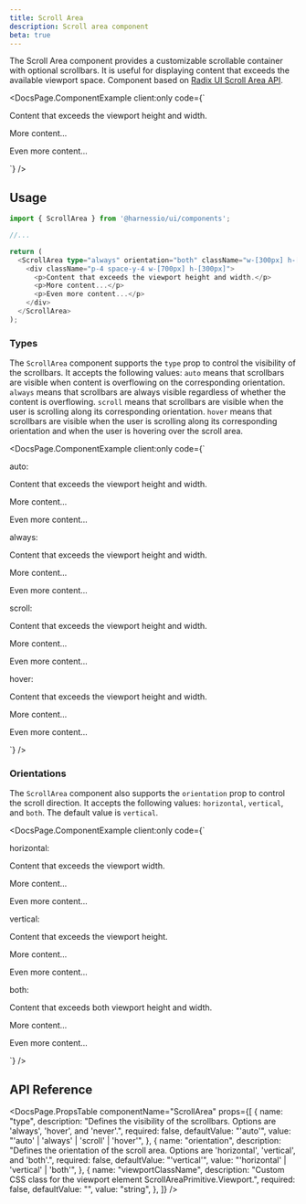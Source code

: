 ```yaml
---
title: Scroll Area
description: Scroll area component
beta: true
---
```


The Scroll Area component provides a customizable scrollable container with optional scrollbars. It is useful for displaying content that exceeds the available viewport space. Component based on [Radix UI Scroll Area API](https://www.radix-ui.com/docs/primitives/components/scroll-area).


<DocsPage.ComponentExample
  client:only
  code={`
<div>
  <ScrollArea orientation="both" className="w-[300px] h-[200px] border">
      <div className="p-4 space-y-4 w-[700px] h-[300px]">
        <p>Content that exceeds the viewport height and width.</p>
        <p>More content...</p>
        <p>Even more content...</p>
      </div>
  </ScrollArea>
</div>`}
/>

## Usage

```typescript jsx
import { ScrollArea } from '@harnessio/ui/components';

//...

return (
  <ScrollArea type="always" orientation="both" className="w-[300px] h-[200px] border">
    <div className="p-4 space-y-4 w-[700px] h-[300px]">
      <p>Content that exceeds the viewport height and width.</p>
      <p>More content...</p>
      <p>Even more content...</p>
    </div>
  </ScrollArea>
);
```

### Types

The `ScrollArea` component supports the `type` prop to control the visibility of the scrollbars. It accepts the following values: `auto` means that scrollbars are visible when content is overflowing on the corresponding orientation. `always` means that scrollbars are always visible regardless of whether the content is overflowing. `scroll` means that scrollbars are visible when the user is scrolling along its corresponding orientation. `hover` means that scrollbars are visible when the user is scrolling along its corresponding orientation and when the user is hovering over the scroll area.

<DocsPage.ComponentExample
  client:only
  code={`
<div className="grid gap-4">
  <div>
    <Text variant="heading-base" color="foreground-1" className="mb-1">auto:</Text>
    <ScrollArea orientation="both" className="w-[300px] h-[200px] border">
      <div className="p-4 space-y-4 w-[700px] h-[180px]">
        <p>Content that exceeds the viewport height and width.</p>
        <p>More content...</p>
        <p>Even more content...</p>
      </div>
    </ScrollArea>
  </div>

<div>
  <Text variant="heading-base" color="foreground-1" className="mb-1">
    always:
  </Text>
  <ScrollArea
    type="always"
    orientation="both"
    className="w-[300px] h-[200px] border"
  >
    <div className="p-4 space-y-4 w-[700px] h-[300px]">
      <p>Content that exceeds the viewport height and width.</p>
      <p>More content...</p>
      <p>Even more content...</p>
    </div>
  </ScrollArea>
</div>

<div>
  <Text variant="heading-base" color="foreground-1" className="mb-1">
    scroll:
  </Text>
  <ScrollArea
    type="scroll"
    orientation="both"
    className="w-[300px] h-[200px] border"
  >
    <div className="p-4 space-y-4 w-[700px] h-[180px]">
      <p>Content that exceeds the viewport height and width.</p>
      <p>More content...</p>
      <p>Even more content...</p>
    </div>
  </ScrollArea>
</div>

  <div>
    <Text variant="heading-base" color="foreground-1" className="mb-1">hover:</Text>
    <ScrollArea type="hover" className="w-[300px] h-[200px] border">
      <div className="p-4 space-y-4 w-[700px] h-[300px]">
        <p>Content that exceeds the viewport height and width.</p>
        <p>More content...</p>
        <p>Even more content...</p>
      </div>
    </ScrollArea>
  </div>
</div>`}
/>

### Orientations

The `ScrollArea` component also supports the `orientation` prop to control the scroll direction. It accepts the following values: `horizontal`, `vertical`, and `both`. The default value is `vertical`.

<DocsPage.ComponentExample
  client:only
  code={`
<div className="grid gap-4">
  <div>
    <Text variant="heading-base" color="foreground-1" className="mb-1">horizontal:</Text>
    <ScrollArea type="always" orientation="horizontal" className="w-[300px] h-[200px] border">
      <div className="p-4 space-y-4 w-[700px] h-[300px]">
        <p>Content that exceeds the viewport width.</p>
        <p>More content...</p>
        <p>Even more content...</p>
      </div>
    </ScrollArea>
  </div>

<div>
  <Text variant="heading-base" color="foreground-1" className="mb-1">
    vertical:
  </Text>
  <ScrollArea
    type="always"
    orientation="vertical"
    className="w-[300px] h-[200px] border"
  >
    <div className="p-4 space-y-4 w-[700px] h-[300px]">
      <p>Content that exceeds the viewport height.</p>
      <p>More content...</p>
      <p>Even more content...</p>
    </div>
  </ScrollArea>
</div>

  <div>
    <Text variant="heading-base" color="foreground-1" className="mb-1">both:</Text>
    <ScrollArea type="always" orientation="both" className="w-[300px] h-[200px] border">
      <div className="p-4 space-y-4 w-[700px] h-[300px]">
        <p>Content that exceeds both viewport height and width.</p>
        <p>More content...</p>
        <p>Even more content...</p>
      </div>
    </ScrollArea>
  </div>
</div>`}
/>

## API Reference

<DocsPage.PropsTable
  componentName="ScrollArea"
  props={[
    {
      name: "type",
      description:
        "Defines the visibility of the scrollbars. Options are 'always', 'hover', and 'never'.",
      required: false,
      defaultValue: "'auto'",
      value: "'auto' | 'always' | 'scroll' | 'hover'",
    },
    {
      name: "orientation",
      description:
        "Defines the orientation of the scroll area. Options are 'horizontal', 'vertical', and 'both'.",
      required: false,
      defaultValue: "'vertical'",
      value: "'horizontal' | 'vertical' | 'both'",
    },
    {
      name: "viewportClassName",
      description:
        "Custom CSS class for the viewport element ScrollAreaPrimitive.Viewport.",
      required: false,
      defaultValue: "",
      value: "string",
    },
  ]}
/>
```
